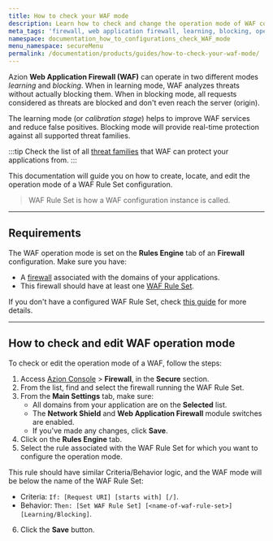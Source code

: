 ```yaml
---
title: How to check your WAF mode
description: Learn how to check and change the operation mode of WAF configurations.
meta_tags: 'firewall, web application firewall, learning, blocking, operation modes'
namespace: documentation_how_to_configurations_check_WAF_mode
menu_namespace: secureMenu
permalink: /documentation/products/guides/how-to-check-your-waf-mode/
---
```


Azion **Web Application Firewall (WAF)** can operate in two different modes *learning* and *blocking*. When in learning mode, WAF analyzes threats without actually blocking them. When in blocking mode, all requests considered as threats are blocked and don't even reach the server (origin).

The learning mode (or *calibration stage*) helps to improve WAF services and reduce false positives. Blocking mode will provide real-time protection against all supported threat families.

:::tip
Check the list of all [threat families](/en/documentation/products/secure/edge-firewall/web-application-firewall/) that WAF can protect your applications from.
:::

This documentation will guide you on how to create, locate, and edit the operation mode of a WAF Rule Set configuration.

> WAF Rule Set is how a WAF configuration instance is called.

---

## Requirements

The WAF operation mode is set on the **Rules Engine** tab of an **Firewall** configuration. Make sure you have:

- A [firewall](/en/documentation/products/guides/secure/edge-firewall-configure-main-settings/) associated with the domains of your applications.
- This firewall should have at least one [WAF Rule Set](/en/documentation/products/secure/edge-firewall/web-application-firewall/rules-set/). 

If you don't have a configured WAF Rule Set, check [this guide](/en/documentation/products/guides/secure/create-waf-rule-set/) for more details.

---

## How to check and edit WAF operation mode

To check or edit the operation mode of a WAF, follow the steps:

1. Access [Azion Console](/en/documentation/products/guides/how-to-access-azion-console/) > **Firewall**, in the **Secure** section.
2. From the list, find and select the firewall running the WAF Rule Set.
3. From the **Main Settings** tab, make sure:
   - All domains from your application are on the **Selected** list.
   - The **Network Shield** and **Web Application Firewall** module switches are enabled.
   - If you've made any changes, click **Save**.
4. Click on the **Rules Engine** tab.
5. Select the rule associated with the WAF Rule Set for which you want to configure the operation mode.

This rule should have similar Criteria/Behavior logic, and the WAF mode will be below the name of the WAF Rule Set:

- Criteria: `If: [Request URI] [starts with] [/]`. <br />
- Behavior: `Then: [Set WAF Rule Set] [<name-of-waf-rule-set>] [Learning/Blocking]`.

6. Click the **Save** button.
